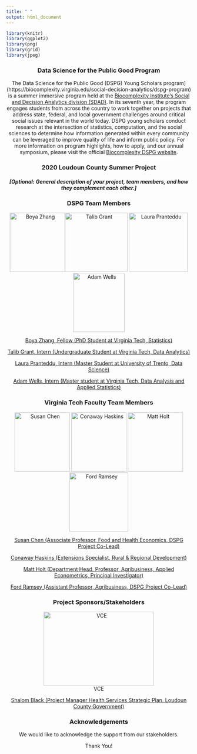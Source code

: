 ```yaml
---
title: " "
output: html_document
---
```


```r
library(knitr)
library(ggplot2)
library(png)
library(grid)
library(jpeg)
```
<center>
### Data Science for the Public Good Program
<center>

The Data Science for the Public Good (DSPG) Young Scholars program](https://biocomplexity.virginia.edu/social-decision-analytics/dspg-program) is a summer immersive program held at the [Biocomplexity Institute’s Social and Decision Analytics division (SDAD)](https://biocomplexity.virginia.edu/social-decision-analytics). In its seventh year, the program engages students from across the country to work together on projects that address state, federal, and local government challenges around critical social issues relevant in the world today. DSPG young scholars conduct research at the intersection of statistics, computation, and the social sciences to determine how information generated within every community can be leveraged to improve quality of life and inform public policy. For more information on program highlights, how to apply, and our annual symposium, please visit the official [Biocomplexity DSPG website]((https://biocomplexity.virginia.edu/social-decision-analytics/dspg-program)).

### 2020 Loudoun County Summer Project {style=text-align:center}

##### [Optional: General description of your project, team members, and how they complement each other.] {style=text-align:center}

### DSPG Team Members {style=text-align:center}

<center>
![Boya Zhang](/team_files/Boya.Zhang.VT.jpg){width=150px height=160px}![Talib Grant](/team_files/Talib.Grant.VT.jpg){width=170px height=160px} ![Laura Pranteddu](/team_files/Laura.Pranteddu.VT.JPG){width=160px height=160px} ![Adam Wells](/team_files/Adam.Wells.VT.jpg){width=140px height=160px}

[Boya Zhang, Fellow (PhD Student at Virginia Tech, Statistics)](https://github.com/boya66)

[Talib Grant, Intern (Undergraduate Student at Virginia Tech, Data Analytics) ](https://github.com/tkgrant)

[Laura Pranteddu, Intern (Master Student at University of Trento, Data Science)](https://github.com/lp9kh) 

[Adam Wells, Intern (Master student at Virginia Tech, Data Analysis and Applied Statistics)](https://github.com/wellay01)

</center>




### Virginia Tech Faculty Team Members {style=text-align:center}

![Susan Chen](/team_files/Susan.Chen.VT.jpg){width=150px height=160px}
![Conaway Haskins](/team_files/Conaway.Haskins.VT.jpg){width=150px height=160px}
![Matt Holt](/team_files/Matt.Holt.VT.jpg){width=150px height=160px}
![Ford Ramsey](/team_files/Ford.Ramsey.VT.jpg){width=160px height=160px}


[Susan Chen (Associate Professor, Food and Health Economics, DSPG Project Co-Lead)](https://aaec.vt.edu/people/faculty/chen-susan.html)

[Conaway Haskins (Extensions Specialist, Rural & Regional Development)](https://ext.vt.edu/community-leadership/people/conaway-haskins.html)

[Matt Holt (Department Head, Professor, Agribusiness, Applied Econometrics, Principal Investigator)](https://aaec.vt.edu/people/faculty/holt-matthew.htmln)

[Ford Ramsey (Assistant Professor, Agribusiness, DSPG Project Co-Lead)](https://aaec.vt.edu/people/faculty/ramsey-ford.html)

### Project Sponsors/Stakeholders {style=text-align:center}
<center>
![VCE](/team_files/VCE.Logo.png){width=300px height=200px}
<center>

[Shalom Black (Project Manager Health Services Strategic Plan, Loudoun County Government)](https://www.linkedin.com/in/shalom-black-74960510/)

<!-- [Stewart Vermaak & Colleen Kardasz, (Assistant Director, Department of Economic Development)](https://loudoun.ext.vt.edu/staff/Vermaak-Stuart.html) -->

### Acknowledgements {style=text-align:center}

We would like to acknowledge the support from our stakeholders.
  
  Thank You!
